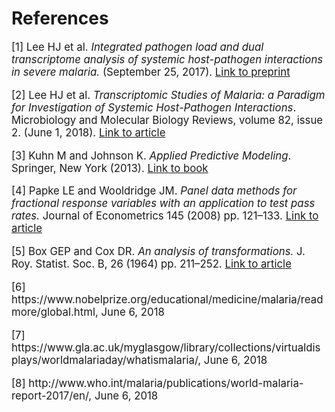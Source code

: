 # References
<big>
[1] Lee HJ et al. _Integrated pathogen load and dual transcriptome analysis of systemic host-pathogen interactions in severe malaria._ (September 25, 2017). [Link to preprint](https://www.biorxiv.org/content/early/2017/09/25/193631)

[2] Lee HJ et al. _Transcriptomic Studies of Malaria: a Paradigm for Investigation of Systemic Host-Pathogen Interactions_. Microbiology and Molecular Biology Reviews, volume 82, issue 2. (June 1, 2018).
[Link to article](https://doi.org/10.1128/MMBR.00071-17)

[3] Kuhn M and Johnson K. _Applied Predictive Modeling_. Springer, New York (2013). [Link to book](https://link.springer.com/book/10.1007%2F978-1-4614-6849-3)

[4] Papke LE and Wooldridge JM. _Panel data methods for fractional response variables with an application to test pass rates._ Journal of Econometrics 145 (2008) pp. 121–133. [Link to article](https://doi.org/10.1128/MMBR.00071-17)

[5] Box GEP and Cox DR. _An analysis of transformations._ J. Roy. Statist. Soc. B, 26 (1964) pp. 211–252. [Link to article](https://pdfs.semanticscholar.org/6e82/0cf11712b9041bb625634612a535476f0960.pdf)

[6] https://www.nobelprize.org/educational/medicine/malaria/readmore/global.html, June 6, 2018 

[7] https://www.gla.ac.uk/myglasgow/library/collections/virtualdisplays/worldmalariaday/whatismalaria/, June 6, 2018

[8] http://www.who.int/malaria/publications/world-malaria-report-2017/en/, June 6, 2018
</big>
